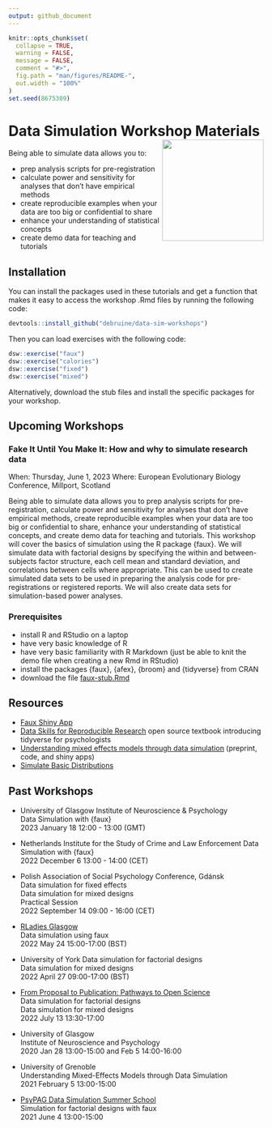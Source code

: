 ```yaml
---
output: github_document
---
```


```r
knitr::opts_chunk$set(
  collapse = TRUE,
  warning = FALSE,
  message = FALSE,
  comment = "#>",
  fig.path = "man/figures/README-",
  out.width = "100%"
)
set.seed(8675309)
```

# Data Simulation Workshop Materials ![](man/figures/logo.png){style="float:right; width:200px;"}

Being able to simulate data allows you to:

* prep analysis scripts for pre-registration
* calculate power and sensitivity for analyses that don't have empirical methods
* create reproducible examples when your data are too big or confidential to share
* enhance your understanding of statistical concepts
* create demo data for teaching and tutorials

## Installation

You can install the packages used in these tutorials and get a function that makes it easy to access the workshop .Rmd files by running the following code:

```r
devtools::install_github("debruine/data-sim-workshops")
```

Then you can load exercises with the following code:

```r
dsw::exercise("faux")
dsw::exercise("calories")
dsw::exercise("fixed")
dsw::exercise("mixed")
```

Alternatively, download the stub files and install the specific packages for your workshop. 

## Upcoming Workshops

### Fake It Until You Make It: How and why to simulate research data

When: Thursday, June 1, 2023 
Where: European Evolutionary Biology Conference, Millport, Scotland

Being able to simulate data allows you to prep analysis scripts for pre-registration, calculate power and sensitivity for analyses that don’t have empirical methods, create reproducible examples when your data are too big or confidential to share, enhance your understanding of statistical concepts, and create demo data for teaching and tutorials. This workshop will cover the basics of simulation using the R package {faux}. We will simulate data with factorial designs by specifying the within and between-subjects factor structure, each cell mean and standard deviation, and correlations between cells where appropriate. This can be used to create simulated data sets to be used in preparing the analysis code for pre-registrations or registered reports. We will also create data sets for simulation-based power analyses. 

### Prerequisites

* install R and RStudio on a laptop 
* have very basic knowledge of R 
* have very basic familiarity with R Markdown (just be able to knit the demo file when creating a new Rmd in RStudio)
* install the packages {faux}, {afex}, {broom} and {tidyverse} from CRAN
* download the file [faux-stub.Rmd](https://raw.githubusercontent.com/debruine/data-sim-workshops/master/inst/stubs/faux-stub.Rmd)

<!--
### Data Simulation with {faux}

When: Wednesday, January 18 12:00 - 13:00 (GMT)  
Where: Methods & MetaScience, University of Glasgow

This session will cover the basics of simulation using {faux}. We will simulate data with factorial designs by specifying the within and between-subjects factor structure, each cell mean and standard deviation, and correlations between cells where appropriate. This can be used to create simulated data sets to be used in preparing the analysis code for pre-registrations or registered reports. We will also create data sets for simulation-based power analyses. Students will need to have very basic knowledge of R and R Markdown, and have installed {faux}, {afex}, {broom} and {tidyverse}.

#### Prep

* Install R packages from CRAN: `tidyverse`, `afex`, `faux`, and `broom`
* Download files:  [faux-stub.Rmd](https://raw.githubusercontent.com/debruine/data-sim-workshops/master/inst/stubs/faux-stub.Rmd)


### Data simulation for mixed designs

This session will cover simulating data for a mixed design, where trials are crossed with subjects. We will learn how to analyse this using {lme4}, with a focus on understanding how the simulation parameters correspond to the output. Finally, we will learn how to use simulation to calculate power. Students will need to have basic knowledge of R and R Markdown, some familiarity with mixed designs (even if they don't currently analyse them with mixed models) and have installed {faux}, {afex}, {tidyverse}, and {lme4}.

#### Prep

* Install R packages from CRAN: `tidyverse`, `afex`, `lme4`, `broom`, `broom.mixed`, `faux`
* Download files: [mixed-stub.Rmd](https://raw.githubusercontent.com/debruine/data-sim-workshops/master/inst/stubs/mixed-stub.Rmd)
-->



## Resources

* [Faux Shiny App](https://shiny.psy.gla.ac.uk/debruine/fauxapp/) 
* [Data Skills for Reproducible Research](https://psyteachr.github.io/reprores/) open source textbook introducing tidyverse for psychologists
* [Understanding mixed effects models through data simulation](https://osf.io/3cz2e/) (preprint, code, and shiny apps) 
* [Simulate Basic Distributions](https://shiny.psy.gla.ac.uk/debruine/simulate/)

## Past Workshops

* University of Glasgow Institute of Neuroscience & Psychology  
    Data Simulation with {faux}  
    2023 January 18 12:00 - 13:00 (GMT)

* Netherlands Institute for the Study of Crime and Law Enforcement
    Data Simulation with {faux}  
    2022 December 6 13:00 - 14:00 (CET)  

* Polish Association of Social Psychology Conference, Gdánsk  
    Data simulation for fixed effects  
    Data simulation for mixed designs  
    Practical Session  
    2022 September 14 09:00 - 16:00 (CET) 

* [RLadies Glasgow](https://www.meetup.com/rladies-glasgow/events/285942871/)  
    Data simulation using faux  
    2022 May 24 15:00-17:00 (BST)  

* University of York
    Data simulation for factorial designs  
    Data simulation for mixed designs  
    2022 April 27 09:00-17:00 (BST)  

*  [From Proposal to Publication: Pathways to Open Science](https://www.dropbox.com/s/aydsuk6eahxumzu/OSW-Jul21.pdf?dl=0)  
    Data simulation for factorial designs   
    Data simulation for mixed designs  
    2022 July 13 13:30-17:00 
    
* University of Glasgow  
    Institute of Neuroscience and Psychology  
    2020 Jan 28 13:00-15:00 and Feb 5 14:00-16:00 
    
* University of Grenoble  
    Understanding Mixed-Effects Models through Data Simulation  
    2021 February 5 13:00-15:00 

* [PsyPAG Data Simulation Summer School](https://simsummerschool.github.io/)  
    Simulation for factorial designs with faux  
    2021 June 4 13:00-15:00 



